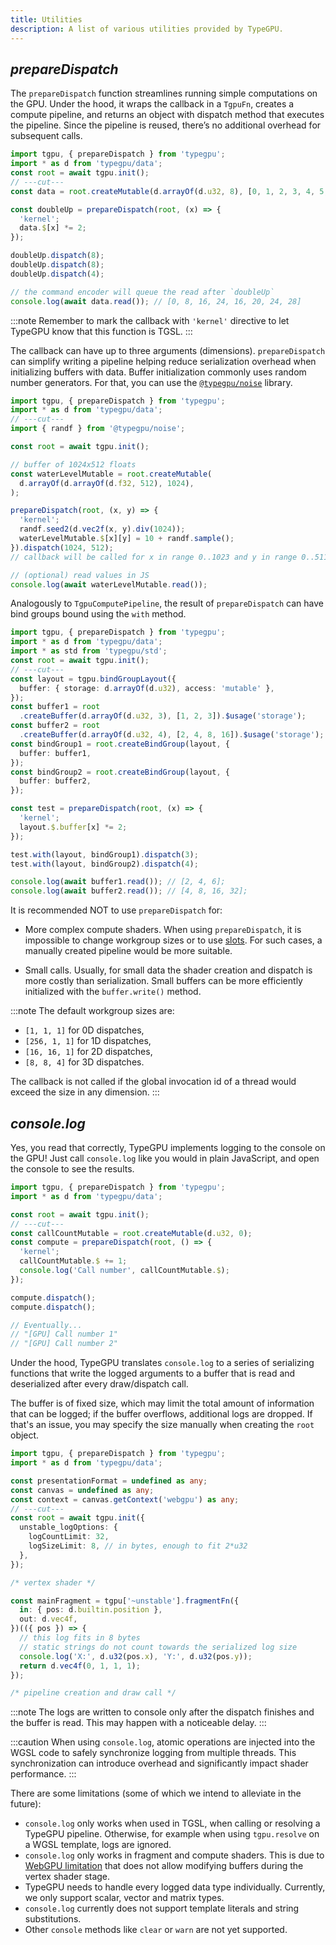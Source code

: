 ```yaml
---
title: Utilities
description: A list of various utilities provided by TypeGPU.
---
```


## *prepareDispatch*

The `prepareDispatch` function streamlines running simple computations on the GPU.
Under the hood, it wraps the callback in a `TgpuFn`, creates a compute pipeline, and returns an object with dispatch method that executes the pipeline.
Since the pipeline is reused, there’s no additional overhead for subsequent calls.

```ts twoslash
import tgpu, { prepareDispatch } from 'typegpu';
import * as d from 'typegpu/data';
const root = await tgpu.init();
// ---cut---
const data = root.createMutable(d.arrayOf(d.u32, 8), [0, 1, 2, 3, 4, 5, 6, 7]);

const doubleUp = prepareDispatch(root, (x) => {
  'kernel';
  data.$[x] *= 2;
});

doubleUp.dispatch(8);
doubleUp.dispatch(8);
doubleUp.dispatch(4);

// the command encoder will queue the read after `doubleUp`
console.log(await data.read()); // [0, 8, 16, 24, 16, 20, 24, 28]
```

:::note
Remember to mark the callback with `'kernel'` directive to let TypeGPU know that this function is TGSL.
:::

The callback can have up to three arguments (dimensions).
`prepareDispatch` can simplify writing a pipeline helping reduce serialization overhead when initializing buffers with data.
Buffer initialization commonly uses random number generators.
For that, you can use the [`@typegpu/noise`](TypeGPU/ecosystem/typegpu-noise) library.

```ts twoslash
import tgpu, { prepareDispatch } from 'typegpu';
import * as d from 'typegpu/data';
// ---cut---
import { randf } from '@typegpu/noise';

const root = await tgpu.init();

// buffer of 1024x512 floats
const waterLevelMutable = root.createMutable(
  d.arrayOf(d.arrayOf(d.f32, 512), 1024),
);

prepareDispatch(root, (x, y) => {
  'kernel';
  randf.seed2(d.vec2f(x, y).div(1024));
  waterLevelMutable.$[x][y] = 10 + randf.sample();
}).dispatch(1024, 512);
// callback will be called for x in range 0..1023 and y in range 0..511

// (optional) read values in JS
console.log(await waterLevelMutable.read());
```

Analogously to `TgpuComputePipeline`, the result of `prepareDispatch` can have bind groups bound using the `with` method.

```ts twoslash
import tgpu, { prepareDispatch } from 'typegpu';
import * as d from 'typegpu/data';
import * as std from 'typegpu/std';
const root = await tgpu.init();
// ---cut---
const layout = tgpu.bindGroupLayout({
  buffer: { storage: d.arrayOf(d.u32), access: 'mutable' },
});
const buffer1 = root
  .createBuffer(d.arrayOf(d.u32, 3), [1, 2, 3]).$usage('storage');
const buffer2 = root
  .createBuffer(d.arrayOf(d.u32, 4), [2, 4, 8, 16]).$usage('storage');
const bindGroup1 = root.createBindGroup(layout, {
  buffer: buffer1,
});
const bindGroup2 = root.createBindGroup(layout, {
  buffer: buffer2,
});

const test = prepareDispatch(root, (x) => {
  'kernel';
  layout.$.buffer[x] *= 2;
});

test.with(layout, bindGroup1).dispatch(3);
test.with(layout, bindGroup2).dispatch(4);

console.log(await buffer1.read()); // [2, 4, 6];
console.log(await buffer2.read()); // [4, 8, 16, 32];
```

It is recommended NOT to use `prepareDispatch` for:

- More complex compute shaders.
When using `prepareDispatch`, it is impossible to change workgroup sizes or to use [slots](/TypeGPU/fundamentals/slots).
For such cases, a manually created pipeline would be more suitable.

- Small calls.
Usually, for small data the shader creation and dispatch is more costly than serialization.
Small buffers can be more efficiently initialized with the `buffer.write()` method.

:::note
The default workgroup sizes are:

- `[1, 1, 1]` for 0D dispatches,
- `[256, 1, 1]` for 1D dispatches,
- `[16, 16, 1]` for 2D dispatches,
- `[8, 8, 4]` for 3D dispatches.

The callback is not called if the global invocation id of a thread would exceed the size in any dimension.
:::

## *console.log*

Yes, you read that correctly, TypeGPU implements logging to the console on the GPU!
Just call `console.log` like you would in plain JavaScript, and open the console to see the results.

```ts twoslash
import tgpu, { prepareDispatch } from 'typegpu';
import * as d from 'typegpu/data';

const root = await tgpu.init();
// ---cut---
const callCountMutable = root.createMutable(d.u32, 0);
const compute = prepareDispatch(root, () => {
  'kernel';
  callCountMutable.$ += 1;
  console.log('Call number', callCountMutable.$);
});

compute.dispatch(); 
compute.dispatch();

// Eventually...
// "[GPU] Call number 1"
// "[GPU] Call number 2"
```

Under the hood, TypeGPU translates `console.log` to a series of serializing functions that write the logged arguments to a buffer that is read and deserialized after every draw/dispatch call.

The buffer is of fixed size, which may limit the total amount of information that can be logged; if the buffer overflows, additional logs are dropped.
If that's an issue, you may specify the size manually when creating the `root` object.

```ts twoslash
import tgpu, { prepareDispatch } from 'typegpu';
import * as d from 'typegpu/data';

const presentationFormat = undefined as any;
const canvas = undefined as any;
const context = canvas.getContext('webgpu') as any;
// ---cut---
const root = await tgpu.init({
  unstable_logOptions: {
    logCountLimit: 32,
    logSizeLimit: 8, // in bytes, enough to fit 2*u32
  },
});

/* vertex shader */

const mainFragment = tgpu['~unstable'].fragmentFn({
  in: { pos: d.builtin.position },
  out: d.vec4f,
})(({ pos }) => {
  // this log fits in 8 bytes
  // static strings do not count towards the serialized log size
  console.log('X:', d.u32(pos.x), 'Y:', d.u32(pos.y));
  return d.vec4f(0, 1, 1, 1);
});

/* pipeline creation and draw call */
```

:::note
The logs are written to console only after the dispatch finishes and the buffer is read.
This may happen with a noticeable delay.
:::

:::caution
When using `console.log`, atomic operations are injected into the WGSL code to safely synchronize logging from multiple threads.
This synchronization can introduce overhead and significantly impact shader performance.
:::

There are some limitations (some of which we intend to alleviate in the future):

- `console.log` only works when used in TGSL, when calling or resolving a TypeGPU pipeline.
Otherwise, for example when using `tgpu.resolve` on a WGSL template, logs are ignored.
- `console.log` only works in fragment and compute shaders.
This is due to [WebGPU limitation](https://www.w3.org/TR/WGSL/#address-space) that does not allow modifying buffers during the vertex shader stage.
- TypeGPU needs to handle every logged data type individually.
Currently, we only support scalar, vector and matrix types.
- `console.log` currently does not support template literals and string substitutions.
- Other `console` methods like `clear` or `warn` are not yet supported.
